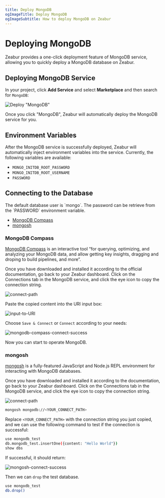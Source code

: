 ```yaml
---
title: Deploy MongoDB
ogImageTitle: Deploy MongoDB
ogImageSubtitle: How to deploy MongoDB on Zeabur
---
```



# Deploying MongoDB

Zeabur provides a one-click deployment feature of MongoDB service, allowing you to quickly deploy a MongoDB database on Zeabur.

## Deploying MongoDB Service

In your project, click **Add Service** and select **Marketplace** and then search for `MongoDB`:

![Deploy "MongoDB"](/databases/mongodb/deploy-mongodb.gif)

Once you click "MongoDB", Zeabur will automatically deploy the MongoDB service for you.

## Environment Variables

After the MongoDB service is successfully deployed, Zeabur will automatically inject environment variables into the service. Currently, the following variables are available:

- `MONGO_INITDB_ROOT_PASSWORD`
- `MONGO_INITDB_ROOT_USERNAME`
- `PASSWORD`

## Connecting to the Database

<Callout type="info" emoji="ℹ️">
The default database user is `mongo`. The password can be retrieve from the `PASSWORD` environment variable.
</Callout>

- [MongoDB Compass](https://www.mongodb.com/products/compass)
- [mongosh](https://www.mongodb.com/docs/mongodb-shell/)

### MongoDB Compass

[MongoDB Compass](https://www.mongodb.com/products/compass) is an interactive tool “for querying, optimizing, and analyzing your MongoDB data, and allow getting key insights, dragging and droping to build pipelines, and more”.

Once you have downloaded and installed it according to the official documentation, go back to your Zeabur dashboard. Click on the Connections tab in the MongoDB service, and click the eye icon to copy the connection string.

![connect-path](/databases/mongodb/connect-path.png)

Paste the copied content into the URI input box:

![input-to-URI](/databases/mongodb/input-to-URI.png)

Choose `Save & Connect` or `Connect` according to your needs:

![mongodb-compass-connect-success](/databases/mongodb/mongodb-compass-connect-success.png)

Now you can start to operate MongoDB.

### mongosh

[mongosh](https://www.mongodb.com/docs/mongodb-shell/) is a fully-featured JavaScript and Node.js REPL environment for interacting with MongoDB databases.

Once you have downloaded and installed it according to the documentation, go back to your Zeabur dashboard. Click on the Connections tab in the MongoDB service, and click the eye icon to copy the connection string.

![connect-path](/databases/mongodb/connect-path.png)

```bash
mongosh mongodb://<YOUR_CONNECT_PATH>
```

Replace `<YOUR_CONNECT_PATH>` with the connection string you just copied, and we can use the following command to test if the connection is successful:

```bash
use mongodb_test
db.mongodb_test.insertOne({content: "Hello World"})
show dbs
```

If successful, it should return:

![mongosh-connect-success](/databases/mongodb/mongosh-connect-success.png)

Then we can `drop` the test database.

```bash
use mongodb_test
db.drop()
```
